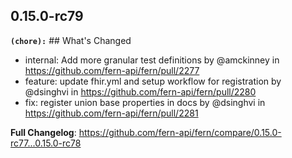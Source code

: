 ## 0.15.0-rc79
**`(chore):`** ## What's Changed
* internal: Add more granular test definitions by @amckinney in https://github.com/fern-api/fern/pull/2277
* feature: update fhir.yml and setup workflow for registration by @dsinghvi in https://github.com/fern-api/fern/pull/2280
* fix: register union base properties in docs by @dsinghvi in https://github.com/fern-api/fern/pull/2281


**Full Changelog**: https://github.com/fern-api/fern/compare/0.15.0-rc77...0.15.0-rc78

